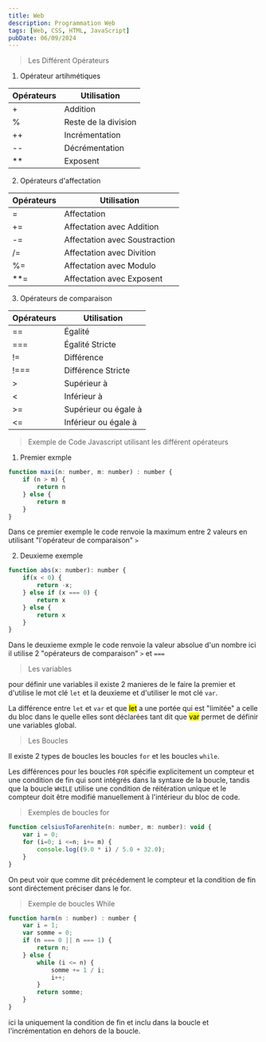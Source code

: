 ```yaml
---
title: Web
description: Programmation Web
tags: [Web, CSS, HTML, JavaScript]
pubDate: 06/09/2024
---
```


> Les Différent Opérateurs

1. Opérateur artihmétiques

| Opérateurs | Utilisation          |
| ---------- | -------------------- |
| +          | Addition             |
| %          | Reste de la division |
| ++         | Incrémentation       |
| --         | Décrémentation       |
| \*\*       | Exposent             |

2. Opérateurs d'affectation

| Opérateurs | Utilisation                   |
| ---------- | ----------------------------- |
| =          | Affectation                   |
| +=         | Affectation avec Addition     |
| -=         | Affectation avec Soustraction |
| /=         | Affectation avec Divition     |
| %=         | Affectation avec Modulo       |
| \*\*=      | Affectation avec Exposent     |

3. Opérateurs de comparaison

| Opérateurs | Utilisation          |
|------------|----------------------|
| ==         | Égalité              |
| ===        | Égalité Stricte      |
| !=         | Différence           |
| !===       | Différence Stricte   |
| >          | Supérieur à          |
| \<          | Inférieur à          |
| >=         | Supérieur ou égale à |
| \<=         | Inférieur ou égale à |

> Exemple de Code Javascript utilisant les différent opérateurs

1. Premier exmple

```javascript
function maxi(n: number, m: number) : number {
    if (n > m) {
        return n
    } else {
        return m
    }
}
```
Dans ce premier exemple le code renvoie la maximum entre 2 valeurs en utilisant "l'opérateur de comparaison" <code>></code>

2. Deuxieme exemple

```javascript
function abs(x: number): number {
    if(x < 0) {
        return -x;
    } else if (x === 0) {
        return x
    } else {
        return x
    }
}
```
Dans le deuxieme exmple le code renvoie la valeur absolue d'un nombre ici il utilise 2 "opérateurs de comparaison" <code>></code> et <code>===</code>

> Les variables

pour définir une variables il existe 2 manieres de le faire la premier et d'utilise le mot clé <code>let</code> et la deuxieme et d'utiliser le mot clé <code>var</code>.

La différence entre <code>let</code> et <code>var</code> et que <mark>let</mark> a une portée qui est "limitée" a celle du bloc dans le quelle elles sont déclarées tant dit que <mark>var</mark> permet de définir une variables global.

> Les Boucles

Il existe 2 types de boucles les boucles <code>for</code> et les boucles <code>while</code>.

Les différences pour les boucles <code>FOR</code> spécifie explicitement un compteur et une condition de fin qui sont intégrés dans la syntaxe de la boucle, tandis que la boucle <code>WHILE</code> utilise une condition de réitération unique et le compteur doit être modifié manuellement à l'intérieur du bloc de code.

> Exemples de boucles for

```javascript
function celsiusToFarenhite(n: number, m: number): void {
    var i = 0;
    for (i=0; i <=n; i+= m) {
        console.log((9.0 * i) / 5.0 + 32.0);
    }
}
```
On peut voir que comme dit précédement le compteur et la condition de fin sont diréctement préciser dans le for.

> Exemple de boucles While

```javascript
function harm(n : number) : number {
    var i = 1;
    var somme = 0;
    if (n === 0 || n === 1) {
        return n;
    } else {
        while (i <= n) {
            somme += 1 / i;
            i++;
        }
        return somme;
    }
}
```
ici la uniquement la condition de fin et inclu dans la boucle et l'incrémentation en dehors de la boucle.
